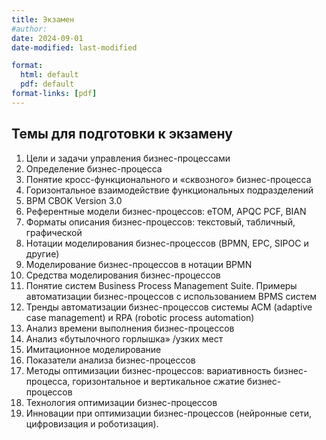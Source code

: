 ```yaml
---
title: Экзамен
#author:
date: 2024-09-01
date-modified: last-modified

format:
  html: default
  pdf: default
format-links: [pdf]
---
```



## Темы для подготовки к экзамену

1. Цели и задачи управления бизнес-процессами
2. Определение бизнес-процесса
3. Понятие кросс-функционального и &laquo;сквозного&raquo; бизнес-процесса
4. Горизонтальное взаимодействие функциональных подразделений
5. BPM CBOK Version 3.0
6. Референтные модели бизнес-процессов: eTOM, APQC PCF, BIAN
7. Форматы описания бизнес-процессов: текстовый, табличный, графической
8. Нотации моделирования бизнес-процессов (BPMN, EPC, SIPOC и другие)
9. Моделирование бизнес-процессов в нотации BPMN
10. Средства моделирования бизнес-процессов
11. Понятие систем Business Process Management Suite. Примеры автоматизации бизнес-процессов с использованием BPMS систем
12. Тренды автоматизации бизнес-процессов системы ACM (adaptive case management) и RPA (robotic process automation)
13. Анализ времени выполнения бизнес-процессов
14. Анализ &laquo;бутылочного горлышка&raquo; /узких мест
15. Имитационное моделирование
16. Показатели анализа бизнес-процессов
17. Методы оптимизации бизнес-процессов: вариативность бизнес-процесса, горизонтальное и вертикальное сжатие бизнес-процессов
18. Технология оптимизации бизнес-процессов
19. Инновации при оптимизации бизнес-процессов (нейронные сети, цифровизация и роботизация).
